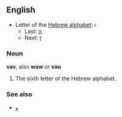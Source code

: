 ==English==

* Letter of the [[Wikipedia:Hebrew alphabet|Hebrew alphabet]]: &#1493;
** Last: [[He|&#1492;]]
** Next: [[Zayin|&#1494;]]

===Noun===

'''vav''', also '''waw''' or '''vau'''

# The sixth letter of the Hebrew alphabet.

===See also===
*[[و]]